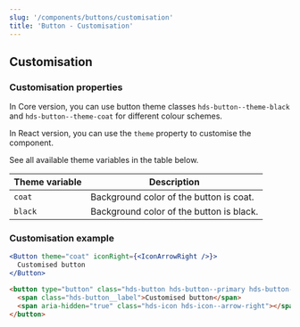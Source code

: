 ```yaml
---
slug: '/components/buttons/customisation'
title: 'Button - Customisation'
---
```





## Customisation

### Customisation properties
In Core version, you can use button theme classes `hds-button--theme-black` and `hds-button--theme-coat` for different colour schemes.

In React version, you can use the `theme` property to customise the component.

See all available theme variables in the table below.


| Theme variable     | Description                              |
| ------------------ | ---------------------------------------- |
| <code>coat</code>  | Background color of the button is coat.  |
| <code>black</code> | Background color of the button is black. |


### Customisation example

<Playground>


  ```jsx
  <Button theme="coat" iconRight={<IconArrowRight />}>
    Customised button
  </Button>
  ```

  ```html
  <button type="button" class="hds-button hds-button--primary hds-button--theme-coat">
    <span class="hds-button__label">Customised button</span>
    <span aria-hidden="true" class="hds-icon hds-icon--arrow-right"></span>
  </button>
  ```

</Playground>
